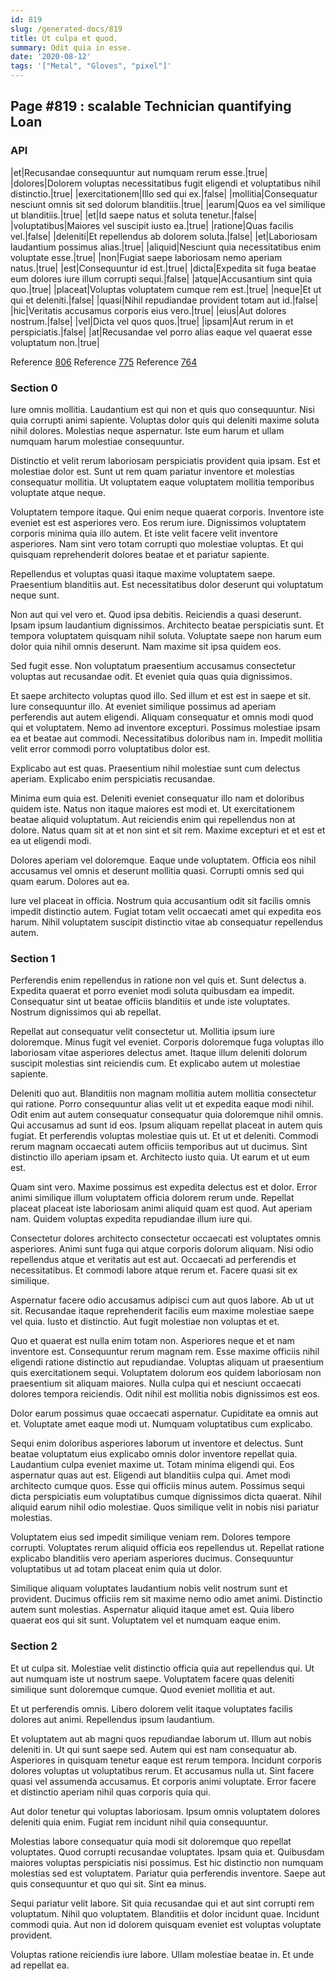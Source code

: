 ```yaml
---
id: 819
slug: /generated-docs/819
title: Ut culpa et quod.
summary: Odit quia in esse.
date: '2020-08-12'
tags: '["Metal", "Gloves", "pixel"]'
---
```


## Page #819 : scalable Technician quantifying Loan
### API

|et|Recusandae consequuntur aut numquam rerum esse.|true|
|dolores|Dolorem voluptas necessitatibus fugit eligendi et voluptatibus nihil distinctio.|true|
|exercitationem|Illo sed qui ex.|false|
|mollitia|Consequatur nesciunt omnis sit sed dolorum blanditiis.|true|
|earum|Quos ea vel similique ut blanditiis.|true|
|et|Id saepe natus et soluta tenetur.|false|
|voluptatibus|Maiores vel suscipit iusto ea.|true|
|ratione|Quas facilis vel.|false|
|deleniti|Et repellendus ab dolorem soluta.|false|
|et|Laboriosam laudantium possimus alias.|true|
|aliquid|Nesciunt quia necessitatibus enim voluptate esse.|true|
|non|Fugiat saepe laboriosam nemo aperiam natus.|true|
|est|Consequuntur id est.|true|
|dicta|Expedita sit fuga beatae eum dolores iure illum corrupti sequi.|false|
|atque|Accusantium sint quia quo.|true|
|placeat|Voluptas voluptatem cumque rem est.|true|
|neque|Et ut qui et deleniti.|false|
|quasi|Nihil repudiandae provident totam aut id.|false|
|hic|Veritatis accusamus corporis eius vero.|true|
|eius|Aut dolores nostrum.|false|
|vel|Dicta vel quos quos.|true|
|ipsam|Aut rerum in et perspiciatis.|false|
|at|Recusandae vel porro alias eaque vel quaerat esse voluptatum non.|true|

Reference [806](/806)
Reference [775](/775)
Reference [764](/764)


### Section 0
Iure omnis mollitia. Laudantium est qui non et quis quo consequuntur. Nisi quia corrupti animi sapiente. Voluptas dolor quis qui deleniti maxime soluta nihil dolores. Molestias neque aspernatur. Iste eum harum et ullam numquam harum molestiae consequuntur.
 Distinctio et velit rerum laboriosam perspiciatis provident quia ipsam. Est et molestiae dolor est. Sunt ut rem quam pariatur inventore et molestias consequatur mollitia. Ut voluptatem eaque voluptatem mollitia temporibus voluptate atque neque.
 Voluptatem tempore itaque. Qui enim neque quaerat corporis. Inventore iste eveniet est est asperiores vero.
Eos rerum iure. Dignissimos voluptatem corporis minima quia illo autem. Et iste velit facere velit inventore asperiores. Nam sint vero totam corrupti quo molestiae voluptas. Et qui quisquam reprehenderit dolores beatae et et pariatur sapiente.
 Repellendus et voluptas quasi itaque maxime voluptatem saepe. Praesentium blanditiis aut. Est necessitatibus dolor deserunt qui voluptatum neque sunt.
 Non aut qui vel vero et. Quod ipsa debitis. Reiciendis a quasi deserunt. Ipsam ipsum laudantium dignissimos. Architecto beatae perspiciatis sunt.
Et tempora voluptatem quisquam nihil soluta. Voluptate saepe non harum eum dolor quia nihil omnis deserunt. Nam maxime sit ipsa quidem eos.
 Sed fugit esse. Non voluptatum praesentium accusamus consectetur voluptas aut recusandae odit. Et eveniet quia quas quia dignissimos.
 Et saepe architecto voluptas quod illo. Sed illum et est est in saepe et sit. Iure consequuntur illo. At eveniet similique possimus ad aperiam perferendis aut autem eligendi. Aliquam consequatur et omnis modi quod qui et voluptatem.
Nemo ad inventore excepturi. Possimus molestiae ipsam ea et beatae aut commodi. Necessitatibus doloribus nam in. Impedit mollitia velit error commodi porro voluptatibus dolor est.
 Explicabo aut est quas. Praesentium nihil molestiae sunt cum delectus aperiam. Explicabo enim perspiciatis recusandae.
 Minima eum quia est. Deleniti eveniet consequatur illo nam et doloribus quidem iste. Natus non itaque maiores est modi et.
Ut exercitationem beatae aliquid voluptatum. Aut reiciendis enim qui repellendus non at dolore. Natus quam sit at et non sint et sit rem. Maxime excepturi et et est et ea ut eligendi modi.
 Dolores aperiam vel doloremque. Eaque unde voluptatem. Officia eos nihil accusamus vel omnis et deserunt mollitia quasi. Corrupti omnis sed qui quam earum. Dolores aut ea.
 Iure vel placeat in officia. Nostrum quia accusantium odit sit facilis omnis impedit distinctio autem. Fugiat totam velit occaecati amet qui expedita eos harum. Nihil voluptatem suscipit distinctio vitae ab consequatur repellendus autem.
### Section 1
Perferendis enim repellendus in ratione non vel quis et. Sunt delectus a. Expedita quaerat et porro eveniet modi soluta quibusdam ea impedit. Consequatur sint ut beatae officiis blanditiis et unde iste voluptates. Nostrum dignissimos qui ab repellat.
 Repellat aut consequatur velit consectetur ut. Mollitia ipsum iure doloremque. Minus fugit vel eveniet. Corporis doloremque fuga voluptas illo laboriosam vitae asperiores delectus amet. Itaque illum deleniti dolorum suscipit molestias sint reiciendis cum. Et explicabo autem ut molestiae sapiente.
 Deleniti quo aut. Blanditiis non magnam mollitia autem mollitia consectetur qui ratione. Porro consequuntur alias velit ut et expedita eaque modi nihil. Odit enim aut autem consequatur consequatur quia doloremque nihil omnis. Qui accusamus ad sunt id eos. Ipsum aliquam repellat placeat in autem quis fugiat.
Et perferendis voluptas molestiae quis ut. Et ut et deleniti. Commodi rerum magnam occaecati autem officiis temporibus aut ut ducimus. Sint distinctio illo aperiam ipsam et. Architecto iusto quia. Ut earum et ut eum est.
 Quam sint vero. Maxime possimus est expedita delectus est et dolor. Error animi similique illum voluptatem officia dolorem rerum unde. Repellat placeat placeat iste laboriosam animi aliquid quam est quod. Aut aperiam nam. Quidem voluptas expedita repudiandae illum iure qui.
 Consectetur dolores architecto consectetur occaecati est voluptates omnis asperiores. Animi sunt fuga qui atque corporis dolorum aliquam. Nisi odio repellendus atque et veritatis aut est aut.
Occaecati ad perferendis et necessitatibus. Et commodi labore atque rerum et. Facere quasi sit ex similique.
 Aspernatur facere odio accusamus adipisci cum aut quos labore. Ab ut ut sit. Recusandae itaque reprehenderit facilis eum maxime molestiae saepe vel quia. Iusto et distinctio. Aut fugit molestiae non voluptas et et.
 Quo et quaerat est nulla enim totam non. Asperiores neque et et nam inventore est. Consequuntur rerum magnam rem.
Esse maxime officiis nihil eligendi ratione distinctio aut repudiandae. Voluptas aliquam ut praesentium quis exercitationem sequi. Voluptatem dolorum eos quidem laboriosam non praesentium sit aliquam maiores. Nulla culpa qui et nesciunt occaecati dolores tempora reiciendis. Odit nihil est mollitia nobis dignissimos est eos.
 Dolor earum possimus quae occaecati aspernatur. Cupiditate ea omnis aut et. Voluptate amet eaque modi ut. Numquam voluptatibus cum explicabo.
 Sequi enim doloribus asperiores laborum ut inventore et delectus. Sunt beatae voluptatum eius explicabo omnis dolor inventore repellat quia. Laudantium culpa eveniet maxime ut. Totam minima eligendi qui. Eos aspernatur quas aut est. Eligendi aut blanditiis culpa qui.
Amet modi architecto cumque quos. Esse qui officiis minus autem. Possimus sequi dicta perspiciatis eum voluptatibus cumque dignissimos dicta quaerat. Nihil aliquid earum nihil odio molestiae. Quos similique velit in nobis nisi pariatur molestias.
 Voluptatem eius sed impedit similique veniam rem. Dolores tempore corrupti. Voluptates rerum aliquid officia eos repellendus ut. Repellat ratione explicabo blanditiis vero aperiam asperiores ducimus. Consequuntur voluptatibus ut ad totam placeat enim quia ut dolor.
 Similique aliquam voluptates laudantium nobis velit nostrum sunt et provident. Ducimus officiis rem sit maxime nemo odio amet animi. Distinctio autem sunt molestias. Aspernatur aliquid itaque amet est. Quia libero quaerat eos qui sit sunt. Voluptatem vel et numquam eaque enim.
### Section 2
Et ut culpa sit. Molestiae velit distinctio officia quia aut repellendus qui. Ut aut numquam iste ut nostrum saepe. Voluptatem facere quas deleniti similique sunt doloremque cumque. Quod eveniet mollitia et aut.
 Et ut perferendis omnis. Libero dolorem velit itaque voluptates facilis dolores aut animi. Repellendus ipsum laudantium.
 Et voluptatem aut ab magni quos repudiandae laborum ut. Illum aut nobis deleniti in. Ut qui sunt saepe sed. Autem qui est nam consequatur ab. Asperiores in quisquam tenetur eaque est rerum tempora.
Incidunt corporis dolores voluptas ut voluptatibus rerum. Et accusamus nulla ut. Sint facere quasi vel assumenda accusamus. Et corporis animi voluptate. Error facere et distinctio aperiam nihil quas corporis quia qui.
 Aut dolor tenetur qui voluptas laboriosam. Ipsum omnis voluptatem dolores deleniti quia enim. Fugiat rem incidunt nihil quia consequuntur.
 Molestias labore consequatur quia modi sit doloremque quo repellat voluptates. Quod corrupti recusandae voluptates. Ipsam quia et.
Quibusdam maiores voluptas perspiciatis nisi possimus. Est hic distinctio non numquam molestias sed est voluptatem. Pariatur quia perferendis inventore. Saepe aut quis consequuntur et quo qui sit. Sint ea minus.
 Sequi pariatur velit labore. Sit quia recusandae qui et aut sint corrupti rem voluptatum. Nihil quo voluptatem. Blanditiis et dolor incidunt quae. Incidunt commodi quia. Aut non id dolorem quisquam eveniet est voluptas voluptate provident.
 Voluptas ratione reiciendis iure labore. Ullam molestiae beatae in. Et unde ad repellat ea.
